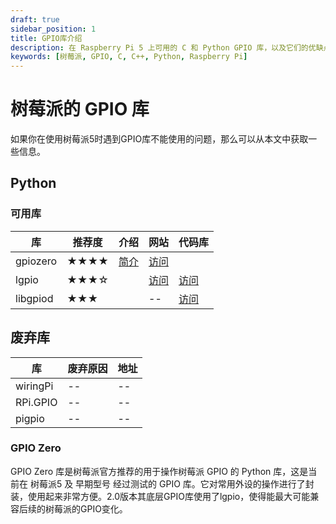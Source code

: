 ```yaml
---
draft: true
sidebar_position: 1
title: GPIO库介绍
description: 在 Raspberry Pi 5 上可用的 C 和 Python GPIO 库，以及它们的优缺点。
keywords: [树莓派, GPIO, C, C++, Python, Raspberry Pi]
---
```



# 树莓派的 GPIO 库

如果你在使用树莓派5时遇到GPIO库不能使用的问题，那么可以从本文中获取一些信息。

## Python 

### 可用库

| 库 | 推荐度 | 介绍 | 网站 | 代码库 |
| -- | -- | -- | -- | -- |
| gpiozero | ★★★★ | [简介](#gpio-zero) | [访问](https://gpiozero.readthedocs.io/en/latest/) |  |
| lgpio | ★★★☆ |  | [访问](https://abyz.me.uk/lg/py_lgpio.html) | [访问](https://github.com/joan2937/lg) |
| libgpiod | ★★★ |  | -- | [访问](https://github.com/brgl/libgpiod) |

## 废弃库

| 库 | 废弃原因 | 地址 |
| -- | -- | -- |
| wiringPi | -- | -- |
| RPi.GPIO | -- | -- |
| pigpio | -- | -- |

### GPIO Zero
GPIO Zero 库是树莓派官方推荐的用于操作树莓派 GPIO 的 Python 库，这是当前在 树莓派5 及 早期型号 经过测试的 GPIO 库。它对常用外设的操作进行了封装，使用起来非常方便。2.0版本其底层GPIO库使用了lgpio，使得能最大可能兼容后续的树莓派的GPIO变化。


